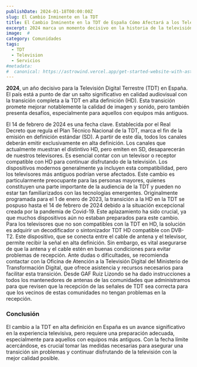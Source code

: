 ```yaml
---
publishDate: 2024-01-18T00:00:00Z
slug: El Cambio Inminente en la TDT
title: El Cambio Inminente en la TDT de España Cómo Afectará a los Televisores y las Fechas Clave
excerpt: 2024 marca un momento decisivo en la historia de la televisión española con la completa transición a la Televisión Digital Terrestre en alta definición. Este avance trae consigo no solo una mejora en la calidad audiovisual, sino también desafíos técnicos y necesidades de adaptación para muchos usuarios. 
image:  #
category: Comunidades
tags:
  - TDT
  - Television
  - Servicios
#metadata:
#  canonical: https://astrowind.vercel.app/get-started-website-with-astro-tailwind-css
---
```

**2024**, un año decisivo para la Televisión Digital Terrestre (TDT) en España. El país está a punto de dar un salto significativo en calidad audiovisual con la transición completa a la TDT en alta definición (HD). Esta transición promete mejorar notablemente la calidad de imagen y sonido, pero también presenta desafíos, especialmente para aquellos con equipos más antiguos.

<DListItem dt="Fecha Límite: 14 de Febrero de 2024">
El 14 de febrero de 2024 es una fecha clave. Establecida por el Real Decreto que regula el Plan Técnico Nacional de la TDT, marca el fin de la emisión en definición estándar (SD). A partir de este día, todos los canales deberán emitir exclusivamente en alta definición. Los canales que actualmente muestran el distintivo HD, pero emiten en SD, desaparecerán de nuestros televisores.
</DListItem>

<DListItem dt="Preparándose para el Cambio">
Es esencial contar con un televisor o receptor compatible con HD para continuar disfrutando de la televisión. Los dispositivos modernos generalmente ya incluyen esta compatibilidad, pero los televisores más antiguos podrían verse afectados. Este cambio es particularmente preocupante para las personas mayores, quienes constituyen una parte importante de la audiencia de la TDT y pueden no estar tan familiarizados con las tecnologías emergentes.
</DListItem>

<DListItem dt="La Pandemia y el Retraso en la Transición">
Originalmente programada para el 1 de enero de 2023, la transición a la HD en la TDT se pospuso hasta el 14 de febrero de 2024 debido a la situación excepcional creada por la pandemia de Covid-19. Este aplazamiento ha sido crucial, ya que muchos dispositivos aún no estaban preparados para este cambio.
</DListItem>

<DListItem dt="Soluciones para Televisores No Compatibles">
Para los televisores que no son compatibles con la TDT en HD, la solución es adquirir un decodificador o sintonizador TDT HD compatible con DVB-T2. Este dispositivo, que se conecta entre el cable de antena y el televisor, permite recibir la señal en alta definición. Sin embargo, es vital asegurarse de que la antena y el cable estén en buenas condiciones para evitar problemas de recepción.
</DListItem>
<DListItem dt="Asistencia y Recursos Disponibles">
Ante dudas o dificultades, se recomienda contactar con la Oficina de Atención a la Televisión Digital del Ministerio de Transformación Digital, que ofrece asistencia y recursos necesarios para facilitar esta transición. Desde GAF Ruiz Lizondo se ha dado instrucciones a todos los mantenedores de antenas de las comunidades que administramos para que revisen que la recepción de las señales de TDT sea correcta para que los vecinos de estas comunidades no tengan problemas en la recepción.
</DListItem>

### Conclusión
El cambio a la TDT en alta definición en España es un avance significativo en la experiencia televisiva, pero requiere una preparación adecuada, especialmente para aquellos con equipos más antiguos. Con la fecha límite acercándose, es crucial tomar las medidas necesarias para asegurar una transición sin problemas y continuar disfrutando de la televisión con la mejor calidad posible.
